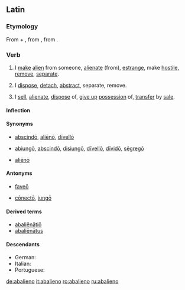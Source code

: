 ==Latin==

===Etymology===
From {{term|ab||from, away from|lang=la}} + {{term|alieno|aliēnō|alienate, estrange|lang=la}}, from {{term|alienus|aliēnus|foreign, alien|lang=la}}, from {{term|alius|alius|other, another|lang=la}}.

===Verb===
{{la-verb|abalieno|abaliēnō|abalienare|abaliēnāre|abalienavi|abaliēnāvī|abalienatum|abaliēnātum}}

# I [[make]] [[alien]] from someone, [[alienate]] (from), [[estrange]], make [[hostile]], [[remove]], [[separate]].
# {{by extension|in general|lang=la}} I [[dispose]], [[detach]], [[abstract]], separate, remove.
# {{legal|lang=la}} I [[sell]], [[alienate]], [[dispose]] of, [[give up]] [[possession]] of, [[transfer]] by [[sale]].

====Inflection====
{{la-conj-1st|abaliēn|abaliēnāv|abaliēnāt|11=abalien|22=abalienav|33=abalienat}}

====Synonyms====
* {{sense|alienate}} [[abscindo|abscindō]], [[alieno#Latin|aliēnō]], [[divello#Latin|dīvellō]]
* {{sense|separate, remove}} [[abiungo|abiungō]], [[abscindo|abscindō]], [[disiungo|disiungō]], [[divello|dīvellō]], [[divido#Latin|dīvidō]], [[segrego#Latin|sēgregō]]
* {{sense|transfer by sale}} [[alieno#Latin|aliēnō]]

====Antonyms====
* {{sense|alienate}} [[faveo|faveō]]
* {{sense|separate, remove}} [[conecto#Latin|cōnectō]], [[iungo|iungō]]

====Derived terms====
* [[abalienatio|abaliēnātiō]]
* [[abalienatus|abaliēnātus]]

====Descendants====
* German: {{l|de|abalienieren}}
* Italian: {{l|it|abalienare}}
* Portuguese: {{l|pt|abalienar}}

[[de:abalieno]]
[[it:abalieno]]
[[ro:abalieno]]
[[ru:abalieno]]